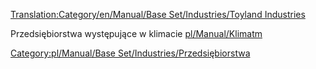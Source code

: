 [[Translation:Category/en/Manual/Base Set/Industries/Toyland Industries]]

Przedsiębiorstwa występujące w klimacie [[pl/Manual/Klimat]]m

[[Category:pl/Manual/Base Set/Industries/Przedsiębiorstwa]]